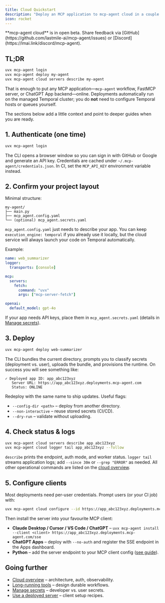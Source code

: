 ```yaml
---
title: Cloud Quickstart
description: "Deploy an MCP application to mcp-agent cloud in a couple of commands"
icon: rocket
---
```


<Info>
  **mcp-agent cloud** is in open beta. Share feedback via [GitHub](https://github.com/lastmile-ai/mcp-agent/issues) or [Discord](https://lmai.link/discord/mcp-agent).
</Info>

## TL;DR

```bash
uvx mcp-agent login
uvx mcp-agent deploy my-agent
uvx mcp-agent cloud servers describe my-agent
```

That is enough to put any MCP application—`mcp-agent` workflow, FastMCP server, or ChatGPT App backend—online. Deployments automatically run on the managed Temporal cluster; you do **not** need to configure Temporal hosts or queues yourself.

The sections below add a little context and point to deeper guides when you are ready.

## 1. Authenticate (one time)

```bash
uvx mcp-agent login
```

The CLI opens a browser window so you can sign in with GitHub or Google and generate an API key. Credentials are cached under `~/.mcp-agent/credentials.json`. In CI, set the `MCP_API_KEY` environment variable instead.

## 2. Confirm your project layout

Minimal structure:

```
my-agent/
├── main.py
├── mcp_agent.config.yaml
└── (optional) mcp_agent.secrets.yaml
```

`mcp_agent.config.yaml` just needs to describe your app. You can keep `execution_engine: temporal` if you already use it locally, but the cloud service will always launch your code on Temporal automatically.

Example:

```yaml mcp_agent.config.yaml
name: web_summarizer
logger:
  transports: [console]

mcp:
  servers:
    fetch:
      command: "uvx"
      args: ["mcp-server-fetch"]

openai:
  default_model: gpt-4o
```

If your app needs API keys, place them in `mcp_agent.secrets.yaml` (details in [Manage secrets](/cloud/mcp-agent-cloud/manage-secrets)).

## 3. Deploy

```bash
uvx mcp-agent deploy web-summarizer
```

The CLI bundles the current directory, prompts you to classify secrets (deployment vs. user), uploads the bundle, and provisions the runtime. On success you will see something like:

```
✓ Deployed app ID: app_abc123xyz
   Server URL: https://app_abc123xyz.deployments.mcp-agent.com
   Status: ONLINE
```

Redeploy with the same name to ship updates. Useful flags:

- `--config-dir <path>` – deploy from another directory.
- `--non-interactive` – reuse stored secrets (CI/CD).
- `--dry-run` – validate without uploading.

## 4. Check status & logs

```bash
uvx mcp-agent cloud servers describe app_abc123xyz
uvx mcp-agent cloud logger tail app_abc123xyz --follow
```

`describe` prints the endpoint, auth mode, and worker status. `logger tail` streams application logs; add `--since 30m` or `--grep "ERROR"` as needed. All other operational commands are listed on the [cloud overview](/cloud/mcp-agent-cloud/overview).

## 5. Configure clients

Most deployments need per-user credentials. Prompt users (or your CI job) with:

```bash
uvx mcp-agent cloud configure --id https://app_abc123xyz.deployments.mcp-agent.com
```

Then install the server into your favourite MCP client:

- **Claude Desktop / Cursor / VS Code / ChatGPT** – `uvx mcp-agent install --client <client> https://app_abc123xyz.deployments.mcp-agent.com/sse`
- **ChatGPT Apps** – deploy with `--no-auth` and register the SSE endpoint in the Apps dashboard.
- **Python** – add the server endpoint to your MCP client config ([see guide](/cloud/mcp-agent-cloud/use-deployed-server)).

## Going further

- [Cloud overview](/cloud/mcp-agent-cloud/overview) – architecture, auth, observability.
- [Long-running tools](/cloud/mcp-agent-cloud/long-running-tools) – design durable workflows.
- [Manage secrets](/cloud/mcp-agent-cloud/manage-secrets) – developer vs. user secrets.
- [Use a deployed server](/cloud/mcp-agent-cloud/use-deployed-server) – client setup recipes.
